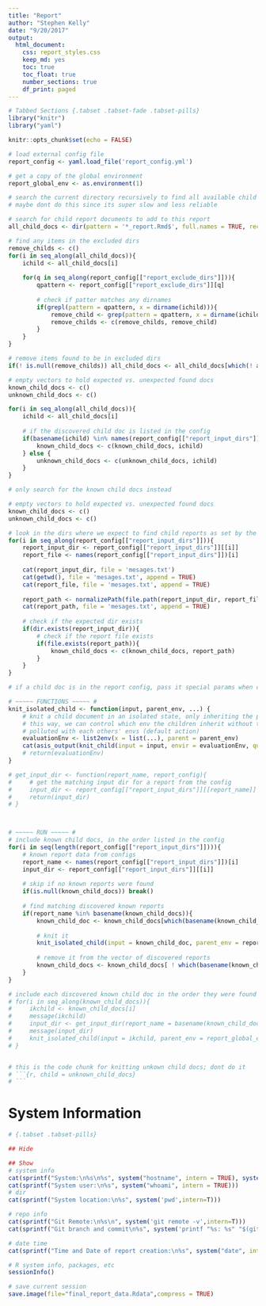 ```yaml
---
title: "Report"
author: "Stephen Kelly"
date: "9/20/2017"
output: 
  html_document: 
    css: report_styles.css 
    keep_md: yes
    toc: true
    toc_float: true
    number_sections: true
    df_print: paged
---
```


```r
# Tabbed Sections {.tabset .tabset-fade .tabset-pills}
library("knitr")
library("yaml")

knitr::opts_chunk$set(echo = FALSE)

# load external config file
report_config <- yaml.load_file('report_config.yml')

# get a copy of the global environment
report_global_env <- as.environment(1)

```

```r

# search the current directory recursively to find all available child docs
# maybe dont do this since its super slow and less reliable

# search for child report documents to add to this report
all_child_docs <- dir(pattern = '*_report.Rmd$', full.names = TRUE, recursive = TRUE)

# find any items in the excluded dirs
remove_childs <- c()
for(i in seq_along(all_child_docs)){
    ichild <- all_child_docs[i]
    
    for(q in seq_along(report_config[["report_exclude_dirs"]])){
        qpattern <- report_config[["report_exclude_dirs"]][q]
        
        # check if patter matches any dirnames
        if(grepl(pattern = qpattern, x = dirname(ichild))){
            remove_child <- grep(pattern = qpattern, x = dirname(ichild), value = TRUE)
            remove_childs <- c(remove_childs, remove_child)
        }
    }
}

# remove items found to be in excluded dirs
if(! is.null(remove_childs)) all_child_docs <- all_child_docs[which(! all_child_docs %in% remove_childs)]

# empty vectors to hold expected vs. unexpected found docs
known_child_docs <- c()
unknown_child_docs <- c()

for(i in seq_along(all_child_docs)){
    ichild <- all_child_docs[i]
    
    # if the discovered child doc is listed in the config
    if(basename(ichild) %in% names(report_config[["report_input_dirs"]])){
        known_child_docs <- c(known_child_docs, ichild)
    } else {
        unknown_child_docs <- c(unknown_child_docs, ichild)
    }
}

```

```r

# only search for the known child docs instead

# empty vectors to hold expected vs. unexpected found docs
known_child_docs <- c()
unknown_child_docs <- c()

# look in the dirs where we expect to find child reports as set by the configs
for(i in seq_along(report_config[["report_input_dirs"]])){
    report_input_dir <- report_config[["report_input_dirs"]][[i]]
    report_file <- names(report_config[["report_input_dirs"]])[i]
    
    cat(report_input_dir, file = 'mesages.txt')
    cat(getwd(), file = 'mesages.txt', append = TRUE)
    cat(report_file, file = 'mesages.txt', append = TRUE)
    
    report_path <- normalizePath(file.path(report_input_dir, report_file))
    cat(report_path, file = 'mesages.txt', append = TRUE)
    
    # check if the expected dir exists
    if(dir.exists(report_input_dir)){
        # check if the report file exists
        if(file.exists(report_path)){
            known_child_docs <- c(known_child_docs, report_path)
        }
    }
}

```

```r
# if a child doc is in the report config, pass it special params when compiling

# ~~~~~ FUNCTIONS ~~~~~ #
knit_isolated_child <- function(input, parent_env, ...) {
    # knit a child document in an isolated state, only inheriting the passed env
    # this way, we can control which env the children inherit without them getting
    # polluted with each others' envs (default action)
    evaluationEnv <- list2env(x = list(...), parent = parent_env)
    cat(asis_output(knit_child(input = input, envir = evaluationEnv, quiet = TRUE)))
    # return(evaluationEnv)
}

# get_input_dir <- function(report_name, report_config){
#     # get the matching input dir for a report from the config
#     input_dir <- report_config[["report_input_dirs"]][[report_name]]
#     return(input_dir)
# }



# ~~~~~ RUN ~~~~~ #
# include known child docs, in the order listed in the config
for(i in seq(length(report_config[["report_input_dirs"]]))){
    # known report data from configs
    report_name <- names(report_config[["report_input_dirs"]])[i]
    input_dir <- report_config[["report_input_dirs"]][[i]]
    
    # skip if no known reports were found
    if(is.null(known_child_docs)) break()
    
    # find matching discovered known reports
    if(report_name %in% basename(known_child_docs)){
        known_child_doc <- known_child_docs[which(basename(known_child_docs) == report_name)]
        
        # knit it
        knit_isolated_child(input = known_child_doc, parent_env = report_global_env, input_dir = input_dir)
        
        # remove it from the vector of discovered reports
        known_child_docs <- known_child_docs[ ! which(basename(known_child_docs) == report_name)]
    }
}

# include each discovered known child doc in the order they were found (maybe not a good idea)
# for(i in seq_along(known_child_docs)){
#     ikchild <- known_child_docs[i]
#     message(ikchild)
#     input_dir <- get_input_dir(report_name = basename(known_child_docs[1]), report_config = report_config)
#     message(input_dir)
#     knit_isolated_child(input = ikchild, parent_env = report_global_env, input_dir = input_dir)
# }


# this is the code chunk for knitting unkown child docs; dont do it
# ```{r, child = unknown_child_docs}
# ``` 
```


# System Information 

```r
# {.tabset .tabset-pills}

## Hide

## Show
# system info
cat(sprintf("System:\n%s\n%s", system("hostname", intern = TRUE), system("uname -srv", intern = TRUE)))
cat(sprintf("System user:\n%s", system("whoami", intern = TRUE)))
# dir
cat(sprintf("System location:\n%s", system('pwd',intern=T)))

# repo info
cat(sprintf("Git Remote:\n%s\n", system('git remote -v',intern=T)))
cat(sprintf("Git branch and commit\n%s", system('printf "%s: %s" "$(git rev-parse --abbrev-ref HEAD)" "$(git rev-parse HEAD)"',intern=T)))

# date time
cat(sprintf("Time and Date of report creation:\n%s", system("date", intern = TRUE)))

# R system info, packages, etc
sessionInfo()

# save current session
save.image(file="final_report_data.Rdata",compress = TRUE)
```
